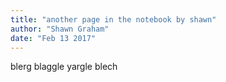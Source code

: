 ```yaml
---
title: "another page in the notebook by shawn"
author: "Shawn Graham"
date: "Feb 13 2017"
---
```


blerg blaggle yargle blech


